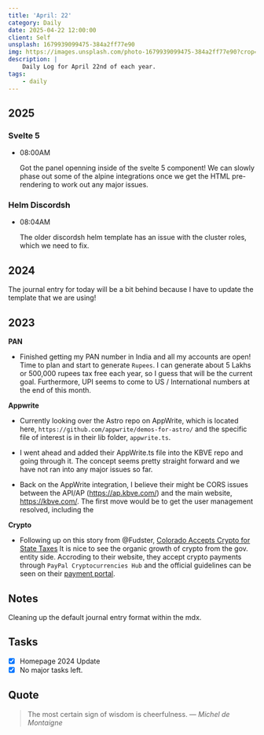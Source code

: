 ```yaml
---
title: 'April: 22'
category: Daily
date: 2025-04-22 12:00:00
client: Self
unsplash: 1679939099475-384a2ff77e90
img: https://images.unsplash.com/photo-1679939099475-384a2ff77e90?crop=entropy&cs=srgb&fm=jpg&ixid=MnwzNjM5Nzd8MHwxfHJhbmRvbXx8fHx8fHx8fDE2ODE3NDg2ODY&ixlib=rb-4.0.3&q=85
description: |
    Daily Log for April 22nd of each year.
tags:
    - daily
---
```


## 2025

### Svelte 5

-   08:00AM

    Got the panel openning inside of the svelte 5 component!
    We can slowly phase out some of the alpine integrations once we get the HTML pre-rendering to work out any major issues.

### Helm Discordsh

-   08:04AM

    The older discordsh helm template has an issue with the cluster roles, which we need to fix.

## 2024

The journal entry for today will be a bit behind because I have to update the template that we are using!

## 2023

**PAN**

-   Finished getting my PAN number in India and all my accounts are open! Time to plan and start to generate `Rupees`. I can generate about 5 Lakhs or 500,000 rupees tax free each year, so I guess that will be the current goal. Furthermore, UPI seems to come to US / International numbers at the end of this month.

**Appwrite**

-   Currently looking over the Astro repo on AppWrite, which is located here, `https://github.com/appwrite/demos-for-astro/` and the specific file of interest is in their lib folder, `appwrite.ts`.

-   I went ahead and added their AppWrite.ts file into the KBVE repo and going through it. The concept seems pretty straight forward and we have not ran into any major issues so far.

-   Back on the AppWrite integration, I believe their might be CORS issues between the API/AP (https://ap.kbve.com/) and the main website, https://kbve.com/. The first move would be to get the user management resolved, including the

**Crypto**

-   Following up on this story from @Fudster, [Colorado Accepts Crypto for State Taxes](https://abcnews.go.com/ABCNews/colorado-state-accept-cryptocurrency-payment-taxes/story?id=83066842) It is nice to see the organic growth of crypto from the gov. entity side. Accroding to their website, they accept crypto payments through `PayPal Cryptocurrencies Hub` and the official guidelines can be seen on their [payment portal](https://www.colorado.gov/revenueonline/_/#1).

## Notes

Cleaning up the default journal entry format within the mdx.

## Tasks

-   [x] Homepage 2024 Update
-   [x] No major tasks left.

## Quote

> The most certain sign of wisdom is cheerfulness.
> — <cite>Michel de Montaigne</cite>
